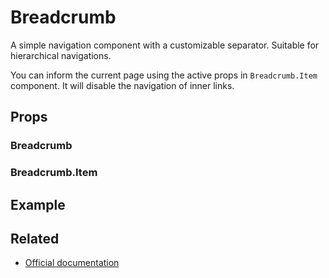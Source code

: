 
<Meta title="Components/Breadcrumb" />

# Breadcrumb

A simple navigation component with a customizable separator. Suitable for hierarchical navigations.

You can inform the current page using the active props in `Breadcrumb.Item` component. It will disable the navigation of inner links.

## Props

### Breadcrumb

<ArgsTable of={Breadcrumb} />

### Breadcrumb.Item

<ArgsTable of={Breadcrumb.Item} />

<CommonProps />

## Example

<Canvas>
  <Story story={stories.Default} name="Breadcrumb" />
</Canvas>

## Related

- [Official documentation](https://bulma.io/documentation/components/breadcrumb)
